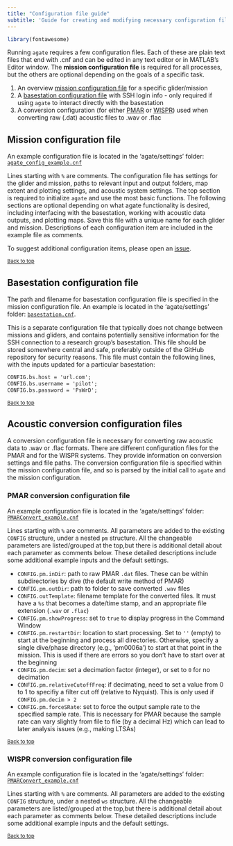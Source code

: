 ```yaml
---
title: "Configuration file guide"
subtitle: 'Guide for creating and modifying necessary configuration files'
---
```


```r
library(fontawesome)
```

Running `agate` requires a few configuration files. Each of these are plain text files that end with .cnf and can be edited in any text editor or in MATLAB's Editor window. The **mission configuration file** is required for all processes, but the others are optional depending on the goals of a specific task. 

1. An overview [mission configuration file](#mission-configuration-file) for a specific glider/mission
2. A [basestation configuration file](#basestation-configuration-file) with SSH login info - only required if using `agate` to interact directly with the basestation
3. A conversion configuration (for either [PMAR](#pmar-conversion-configuration-file) or [WISPR](#wispr-conversion-configuration-file)) used when converting raw (.dat) acoustic files to .wav or .flac

## Mission configuration file

An example configuration file is located in the 'agate/settings' folder: [`agate_config_example.cnf`](https://github.com/sfregosi/agate-public/blob/main/agate/settings/agate_config_example.cnf)

Lines starting with `%` are comments. The configuration file has settings for the glider and mission, paths to relevant input and output folders, map extent and plotting settings, and acoustic system settings. The top section is required to initialize `agate` and use the most basic functions. The following sections are optional depending on what agate functionality is desired, including interfacing with the basestation, working with acoustic data outputs, and plotting maps. Save this file with a unique name for each glider and mission. Descriptions of each configuration item are included in the example file as comments. 

To suggest additional configuration items, please open an [issue](https://github.com/sfregosi/agate-public/issues/new){target='_blank'}.

<sub>[Back to top](#)</sub>

## Basestation configuration file

The path and filename for basestation configuration file is specified in the mission configuration file. An example is located in the 'agate/settings' folder: [`basestation.cnf`](https://github.com/sfregosi/agate-public/blob/main/agate/settings/basestation.cnf). 

This is a separate configuration file that typically does not change between missions and gliders, and contains potentially sensitive information for the SSH connection to a research group's basestation. This file should be stored somewhere central and safe, preferably outside of the GitHub repository for security reasons. This file must contain the following lines, with the inputs updated for a particular basestation:

```default
CONFIG.bs.host = 'url.com';
CONFIG.bs.username = 'pilot';
CONFIG.bs.password = 'PsWrD';
```

<sub>[Back to top](#)</sub>

## Acoustic conversion configuration files

A conversion configuration file is necessary for converting raw acoustic data to .wav or .flac formats. There are different configuration files for the PMAR and for the WISPR systems. They provide information on conversion settings and file paths. The conversion configuration file is specified within the mission configuration file, and so is parsed by the initial call to `agate` and the mission configuration. 


### PMAR conversion configuration file

An example configuration file is located in the 'agate/settings' folder: [`PMARConvert_example.cnf`](https://github.com/sfregosi/agate-public/blob/main/agate/settings/PMARConvert_example.cnf)

Lines starting with `%` are comments. All parameters are added to the existing `CONFIG` structure, under a nested `pm` structure. All the changeable parameters are listed/grouped at the top,but there is additional detail about each parameter as comments below. These detailed descriptions include some additional example inputs and the default settings. 


- `CONFIG.pm.inDir`: path to raw PMAR `.dat` files. These can be within subdirectories by dive (the default write method of PMAR)
- `CONFIG.pm.outDir`: path to folder to save converted `.wav` files
- `CONFIG.outTemplate`: filename template for the converted files. It must have a `%s` that becomes a date/time stamp, and an appropriate file extension (`.wav` or `.flac`)
- `CONFIG.pm.showProgress`: set to `true` to display progress in the Command Window
- `CONFIG.pm.restartDir`: location to start processing. Set to `''` (empty) to start at the beginning and process all directories. Otherwise, specify a single dive/phase directory (e.g., 'pm0006a') to start at that point in the mission. This is used if there are errors so you don't have to start over at the beginning
- `CONFIG.pm.decim`: set a decimation factor (integer), or set to `0` for no decimation
- `CONFIG.pm.relativeCutoffFreq`: if decimating, need to set a value from 0 to 1 to specifiy a filter cut off (relative to Nyquist). This is only used if `CONFIG.pm.decim > 2`
- `CONFIG.pm.forceSRate`: set to force the output sample rate to the specified sample rate. This is necessary for PMAR because the sample rate can vary slightly from file to file (by a decimal Hz) which can lead to later analysis issues (e.g., making LTSAs) 


<sub>[Back to top](#)</sub>

### WISPR conversion configuration file

An example configuration file is located in the 'agate/settings' folder: [`PMARConvert_example.cnf`](https://github.com/sfregosi/agate-public/blob/main/agate/settings/WSPRConvert_example.cnf)

Lines starting with `%` are comments. All parameters are added to the existing `CONFIG` structure, under a nested `ws` structure. All the changeable parameters are listed/grouped at the top,but there is additional detail about each parameter as comments below. These detailed descriptions include some additional example inputs and the default settings. 


<sub>[Back to top](#)</sub>

